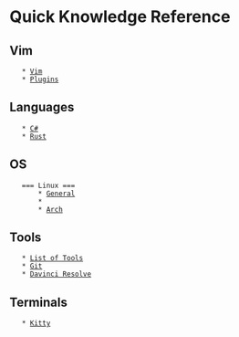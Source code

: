 = Quick Knowledge Reference =

== Vim ==
    * [[Vim/Vim|Vim]]
    * [[Vim/Plugins|Plugins]]

== Languages ==
    * [[Languages/C-Sharp|C#]]
    * [[Languages/Rust|Rust]]

== OS ==
    === Linux ===
        * [[OS/Linux/Linux|General]]
        * {{https://github.com/lucas-miranda/linux-customization|Customization}}
        * [[OS/Linux/Arch|Arch]]

== Tools ==
    * [[Tools/List|List of Tools]]
    * [[Tools/Git|Git]]
    * [[Tools/Davinci Resolve|Davinci Resolve]]

== Terminals ==
    * [[Terminals/Kitty|Kitty]]
